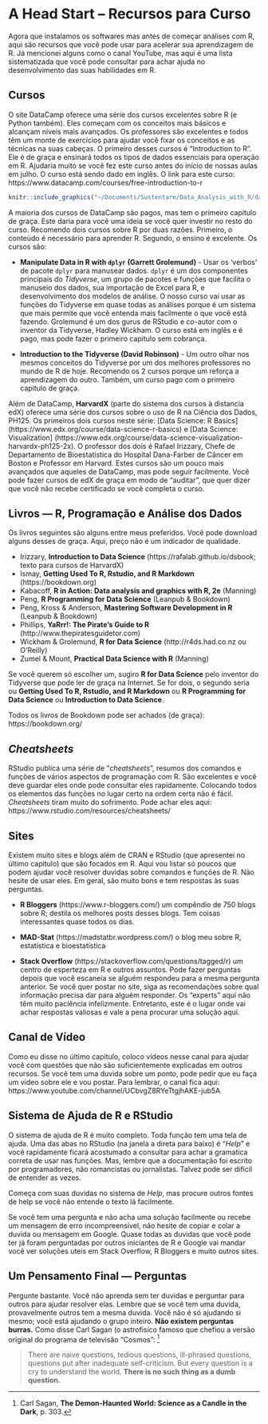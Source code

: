 # A Head Start -- Recursos para Curso

Agora que instalamos os softwares mas antes de começar análises com R, aqui são recursos que você pode usar para acelerar sua aprendizagem de R. Já mencionei alguns como o canal YouTube, mas aqui é uma lista sistematizada que você pode consultar para achar ajuda no desenvolvimento das suas habilidades em R.

## Cursos

O site DataCamp oferece uma série dos cursos excelentes sobre R (e Python também). Eles começam com os conceitos mais básicos e alcançam níveis mais avançados. Os professores são excelentes e todos têm um monte de exercícios para ajudar você fixar os conceitos e as técnicas na suas cabeças. O primeiro desses cursos é "Introduction to R". Ele é de graça e ensinará todos os tipos de dados essenciais para operação em R. Ajudaria muito se você fez este curso antes do início de nossas aulas em julho. O curso está sendo dado em inglês. O link para este curso: https://www.datacamp.com/courses/free-introduction-to-r


```r
knitr::include_graphics("~/Documents/Sustentare/Data_Analysis_with_R/dawR1/datacamp1.png")
```

A maioria dos cursos de DataCamp são pagos, mas tem o primeiro capitulo de graça. Este daria para você uma ideia se você quer investir no resto do curso. Recomendo dois cursos sobre R por duas razões. Primeiro, o conteúdo é necessário para aprender R. Segundo, o ensino é excelente. Os cursos são:

- **Manipulate Data in R with `dplyr` (Garrett Grolemund)** - Usar os 'verbos' de pacote `dplyr` para manusear dados. `dplyr` é um dos componentes principais do *Tidyverse*, um grupo de pacotes e funções que facilita o manuseio dos dados, sua importação de Excel para R, e desenvolvimento dos modelos de análise. O nosso curso vai usar as funções do Tidyverse em quase todas as análises porque é um sistema que mais permite que você entenda mais facilmente o que você está fazendo. Grolemund é um dos gurus de RStudio e co-autor com o inventor da Tidyverse, Hadley Wickham. O curso está em inglês e é pago, mas pode fazer o primeiro capitulo sem cobrança.

- **Introduction to the Tidyverse (David Robinson)** - Um outro olhar nos mesmos conceitos do Tidyverse por um dos melhores professores no mundo de R de hoje. Recomendo os 2 cursos porque um reforça a aprendizagem do outro. Também, um curso pago com o primeiro capitulo de graça.

Além de DataCamp, **HarvardX** (parte do sistema dos cursos à distancia edX) oferece uma série dos cursos sobre o uso de R na Ciência dos Dados, PH125. Os primeiros dois cursos neste série: [Data Science: R Basics] (https://www.edx.org/course/data-science-r-basics) e [Data Science: Visualization] (https://www.edx.org/course/data-science-visualization-harvardx-ph125-2x). O professor dos dois é Rafael Irizzary, Chefe de Departamento de Bioestatística do Hospital Dana-Farber de Câncer em Boston e Professor em Harvard. Estes cursos são um pouco mais avançados que aqueles de DataCamp, mas pode seguir facilmente. Você pode fazer cursos de edX de graça em modo de "auditar", que quer dizer que você não recebe certificado se você completa o curso.

## Livros --- R, Programação e Análise dos Dados

Os livros seguintes são alguns entre meus preferidos. Você pode download alguns desses de graça. Aqui, preço não é um indicador de qualidade.

  - Irizzary, **Introduction to Data Science** (https://rafalab.github.io/dsbook; texto para cursos de HarvardX)
  - Ismay, **Getting Used To R, Rstudio, and R Markdown** (https://bookdown.org)
  - Kabacoff, **R in Action: Data analysis and graphics with R, 2e** (Manning)
  - Peng, **R Programming for Data Science** (Leanpub & Bookdown)
  - Peng, Kross & Anderson, **Mastering Software Development in R** (Leanpub & Bookdown)
  - Phillips, **YaRrr!: The Pirate's Guide to R** (http://www.thepiratesguidetor.com)
  - Wickham & Grolemund, **R for Data Science** (http://r4ds.had.co.nz ou O'Reilly)
  - Zumel & Mount, **Practical Data Science with R** (Manning)

Se você querem só escolher um, sugiro **R for Data Science** pelo inventor do Tidyverse que pode ler de graça na Internet. Se for dois, o segundo seria ou **Getting Used To R, Rstudio, and R Markdown** ou **R Programming for Data Science** ou **Introduction to Data Science**. 

Todos os livros de Bookdown pode ser achados (de graça): https://bookdown.org/ 

## *Cheatsheets*

RStudio publica uma série de "*cheatsheets*", resumos dos comandos e funções de vários aspectos de programação com R. São excelentes e você deve guardar eles onde pode consultar eles rapidamente. Colocando todos os elementos das funções no lugar certo na ordem certa não é fácil. *Cheatsheets* tiram muito do sofrimento. Pode achar eles aqui: https://www.rstudio.com/resources/cheatsheets/

## Sites

Existem muito sites e blogs além de CRAN e RStudio (que apresentei no último capitulo) que são focados em R. Aqui vou listar só poucos que podem ajudar você resolver duvidas sobre comandos e funções de R. Não hesite de usar eles. Em geral, são muito bons e tem respostas às suas perguntas.

  - **R Bloggers** (https://www.r-bloggers.com/) um compêndio de 750 blogs sobre R; destila os melhores posts desses blogs. Tem coisas interessantes quase todos os dias.
  - **MAD-Stat** (https://madstatbr.wordpress.com/) o blog meu sobre R, estatística e bioestatística
  
  - **Stack Overflow** (https://stackoverflow.com/questions/tagged/r) um centro de esperteza em R e outros assuntos. Pode fazer perguntas depois que você escaneia se alguém respondeu para a mesma pergunta anterior. Se você quer postar no site, siga as recomendações sobre qual informação precisa dar para alguém responder. Os "experts" aqui não têm muito paciência infelizmente. Entretanto, este é o lugar onde vai achar respostas valiosas e vale a pena procurar uma solução aqui.
  
## Canal de Vídeo

Como eu disse no último capitulo, coloco vídeos nesse canal para ajudar você com questões que não são suficientemente explicadas em outros recursos. Se você tem uma duvida sobre um ponto, pode pedir que eu faça um vídeo sobre ele e vou postar. Para lembrar, o canal fica aqui: https://www.youtube.com/channel/UCbvgZ8RYeTtgjhAKE-jub5A

## Sistema de Ajuda de R e RStudio

O sistema de ajuda de R é muito completo. Toda função tem uma tela de ajuda. Uma das abas no RStudio (na janela a direta para baixo) é "*Help*" e você rapidamente ficará acostumado a consultar para achar a gramatica correta de usar nas funções. Mas, lembre que a documentação foi escrito por programadores, não romancistas ou jornalistas. Talvez pode ser difícil de entender as vezes. 

Começa com suas duvidas no sistema de *Help*, mas procure outros fontes de help se você não entende o texto lá facilmente. 

Se você tem uma pergunta e não acha uma solução facilmente ou recebe um mensagem de erro incompreensível, não hesite de copiar e colar a duvida ou mensagem em Google. Quase todas as duvidas que você pode ter já foram perguntadas por outros iniciantes de R e Google vai mandar você ver soluções uteis em Stack Overflow, R Bloggers e muito outros sites.

## Um Pensamento Final --- Perguntas

Pergunte bastante. Você não aprenda sem ter duvidas e perguntar para outros para ajudar resolver elas. Lembre que se você tem uma duvida, provavelmente outros tem a mesma duvida. Você não é só ajudando si mesmo; você está ajudando o grupo inteiro. **Não existem perguntas burras.** Como disse Carl Sagan (o astrofisico famoso que chefiou a versão original do programa de televisão "Cosmos": [^3]
  
>There are naive questions, tedious questions, ill-phrased questions, questions put after inadequate self-criticism. But every question is a cry to understand the world. **There is no such thing as a dumb question.** 

[^3]: Carl Sagan, **The Demon-Haunted World: Science as a Candle in the Dark**, p. 303.
